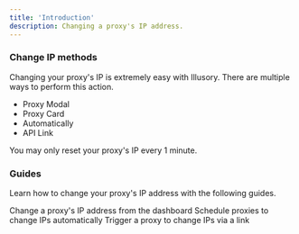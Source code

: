 ```yaml
---
title: 'Introduction'
description: Changing a proxy's IP address.
---
```


### Change IP methods

Changing your proxy's IP is extremely easy with Illusory. There are multiple ways to perform this action.

- Proxy Modal
- Proxy Card
- Automatically
- API Link

<Warning>You may only reset your proxy's IP every 1 minute.</Warning>

### Guides

Learn how to change your proxy's IP address with the following guides.

<CardGroup cols={2}>
    <Card title="Change IP Manually" icon="arrow-pointer" href="/proxy-actions/change-ip/change-ip-manually">
        Change a proxy's IP address from the dashboard
    </Card>
    <Card title="Change IP Automatically" icon="clock" href="/proxy-actions/change-ip/change-ip-automatically">
        Schedule proxies to change IPs automatically
    </Card>
    <Card title="Change IP via Link" icon="link" href="/proxy-actions/change-ip/change-ip-link">
        Trigger a proxy to change IPs via a link
    </Card>
</CardGroup>